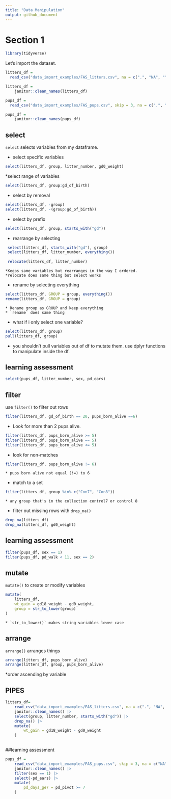 ```yaml
---
title: "Data Manipulation"
output: github_document
---
```


# Section 1

```r
library(tidyverse)
```

Let's import the dataset.

```r
litters_df = 
  read_csv("data_import_examples/FAS_litters.csv", na = c(".", "NA", ""))

litters_df = 
    janitor::clean_names(litters_df)

pups_df = 
  read_csv("data_import_examples/FAS_pups.csv", skip = 3, na = c(".", "NA", ""))

pups_df = 
    janitor::clean_names(pups_df)
```

## select 

`select` selects variables from my dataframe.

* select specific variables
```r
select(litters_df, group, litter_number, gd0_weight)
```

*select range of variables
```r
select(litters_df, group:gd_of_birth)
```

* select by removal
```r
select(litters_df, -group)
select(litters_df, -(group:gd_of_birth))
```

* select by prefix
```r
select(litters_df, group, starts_with("gd"))
```

* rearrange by selecting
```r
 select(litters_df, starts_with("gd"), group)
 select(litters_df, litter_number, everything())
 
 relocate(litters_df, litter_number)
```
    *Keeps same variables but rearranges in the way I ordered.
    *relocate does same thing but select works

* rename by selecting everything
```r
select(litters_df, GROUP = group, everything())
rename(litters_df, GROUP = group)
```
    * Rename group as GROUP and keep everything
    * `rename` does same thing

 
* what if i only select one variable?
```r
select(litters_df, group)
pull(litters_df, group)
```
  * you shouldn't pull variables out of df to mutate them. use dplyr functions to manipulate       inside the df.


## learning assessment

```r
select(pups_df, litter_number, sex, pd_ears)
```

## filter

use `filter()` to filter out rows 

```r
filter(litters_df, gd_of_birth == 20, pups_born_alive ==6)

```

* Look for more than 2 pups alive.
```r
filter(litters_df, pups_born_alive >= 5)
filter(litters_df, pups_born_alive == 5)
filter(litters_df, pups_born_alive <= 5)
```

* look for non-matches
```r
filter(litters_df, pups_born_alive != 6)
```
    * pups born alive not equal (!=) to 6

* match to a set
```r
filter(litters_df, group %in% c("Con7", "Con8"))
```
    * any group that's in the collection control7 or control 8

* filter out missing rows with `drop_na()`
```r
drop_na(litters_df)
drop_na(litters_df, gd0_weight)
```

## learning assessment
```r
filter(pups_df, sex == 1)
filter(pups_df, pd_walk < 11, sex == 2)
```

## mutate

`mutate()` to create or modify variables

```r
mutate(
    litters_df, 
    wt_gain = gd18_weight - gd0_weight,
    group = str_to_lower(group)
)
```
    * `str_to_lower()` makes string variables lower case


## arrange
`arrange()` arranges things 
```r
arrange(litters_df, pups_born_alive)
arrange(litters_df, group, pups_born_alive)

```
  *order ascending by variable


## PIPES

```r
litters_df=
    read_csv("data_import_examples/FAS_litters.csv", na = c(".", "NA", "")) |> 
    janitor::clean_names() |> 
    select(group, litter_number, starts_with("gd")) |> 
    drop_na() |> 
    mutate(
        wt_gain = gd18_weight - gd0_weight
    )
    
```


##learning assessment
```r
pups_df = 
    read_csv("data_import_examples/FAS_pups.csv", skip = 3, na = c("NA", ".", "")) |> 
    janitor::clean_names() |> 
    filter(sex == 1) |> 
    select(-pd_ears) |> 
    mutate(
        pd_days_ge7 = pd_pivot >= 7
    )
```
